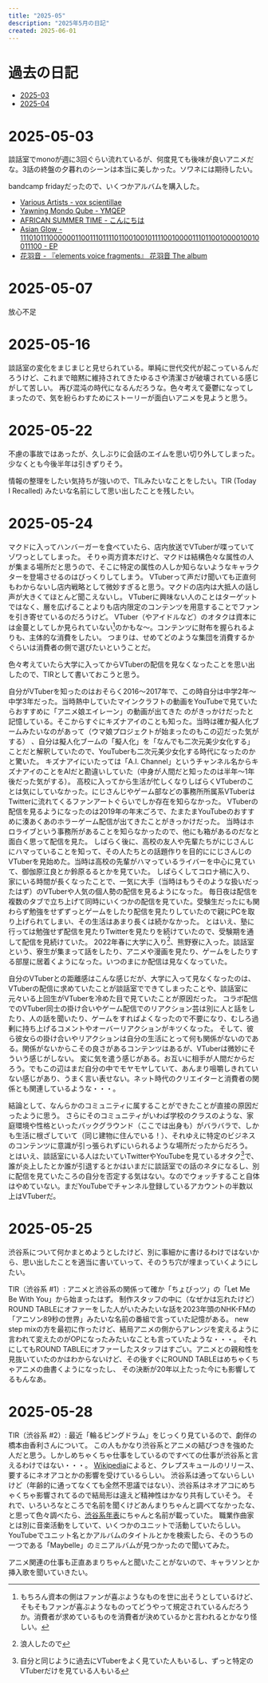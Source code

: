 ```yaml
---
title: "2025-05"
description: "2025年5月の日記"
created: 2025-06-01
---
```



# 過去の日記

- [2025-03](/diary/2025-03)
- [2025-04](/diary/2025-04)

# 2025-05-03

談話室でmonoが週に3回ぐらい流れているが、何度見ても後味が良いアニメだな。3話の終盤の夕暮れのシーンは本当に美しかった。ソワネには期待したい。

bandcamp fridayだったので、いくつかアルバムを購入した。

- [Various Artists - vox scientillae](https://eli000.bandcamp.com/album/vox-scintillae)
- [Yawning Mondo Qube - YMQEP](https://local-visions.bandcamp.com/album/ymqep)
- [AFRICAN SUMMER TIME - こんにちは](https://africansummertime.bandcamp.com/album/-)
- [Asian Glow - 111010111000000110011101111011001001011110010000111011001000010010011100 - EP](https://dbeatdropdeadpowerhead.bandcamp.com/album/111010111000000110011101111011001001011110010000111011001000010010011100-ep)
- [花羽音 - 『elements voice fragments』 花羽音 The album](https://illuminus2024.bandcamp.com/album/elements-voice-fragments-the-album)

# 2025-05-07

放心不足

# 2025-05-16

談話室の変化をまじまじと見せられている。単純に世代交代が起こっているんだろうけど、これまで暗黙に維持されてきたゆるさや清潔さが破壊されている感じがして苦しい。
再び混沌の時代になるんだろうな。色々考えて憂鬱になってしまったので、気を紛らわすためにストーリーが面白いアニメを見ようと思う。

# 2025-05-22

不慮の事故ではあったが、久しぶりに会話のエイムを思い切り外してしまった。少なくとも今後半年は引きずりそう。

情報の整理をしたい気持ちが強いので、TILみたいなことをしたい。TIR (Today I Recalled) みたいな名前にして思い出したことを残したい。

# 2025-05-24

マクドに入ってハンバーガーを食べていたら、店内放送でVTuberが喋っていてゾワっとしてしまった。
そりゃ両方資本だけど、マクドは結構色々な属性の人が集まる場所だと思うので、そこに特定の属性の人しか知らないようなキャラクターを登場させるのはびっくりしてしまう。
VTuberって声だけ聞いても正直何もわからないし店内戦略として微妙すぎると思う。マクドの店内は大抵人の話し声が大きくてほとんど聞こえないし。
VTuberに興味ない人のことはターゲットではなく、層を広げることよりも店内限定のコンテンツを用意することでファンを引き寄せているのだろうけど。
VTuber（やアイドルなど）のオタクは資本には金蔓としてしか見られていない[^1]のかもな〜。コンテンツに財布を握られるよりも、主体的な消費をしたい。
つまりは、せめてどのような集団を消費するかぐらいは消費者の側で選びたいということだ。

色々考えていたら大学に入ってからVTuberの配信を見なくなったことを思い出したので、TIRとして書いておこうと思う。

自分がVTuberを知ったのはおそらく2016〜2017年で、この時自分は中学2年〜中学3年だった。当時熱中していたマインクラフトの動画をYouTubeで見ていたらおすすめに「アニメ娘エイレーン」の動画が出てきた
のがきっかけだったと記憶している。そこからすぐにキズナアイのことも知った。当時は確か擬人化ブームみたいなのがあって（ウマ娘プロジェクトが始まったのもこの辺だった気がする）
、自分は擬人化ブームの「擬人化」を「なんでも二次元美少女化する」ことだと解釈していたので、YouTuberも二次元美少女化する時代になったのかと驚いた。
キズナアイにいたっては「A.I. Channel」というチャンネル名からキズナアイのことをAIだと勘違いしていた（中身が人間だと知ったのは半年〜1年後だった気がする）。
高校に入ってから生活が忙しくなりしばらくVTuberのことは気にしていなかった。にじさんじやゲーム部などの事務所所属系VTuberはTwitterに流れてくるファンアートぐらいでしか存在を知らなかった。
VTuberの配信を見るようになったのは2019年の年末ごろで、たまたまYouTubeのおすすめに湊あくあのホラーゲーム配信が出てきたことがきっかけだった。
当時はホロライブという事務所があることを知らなかったので、他にも箱があるのだなと面白く思って配信を見た。
しばらく後に、高校の友人や先輩たちがにじさんじにハマっていることを知って、その人たちとの話題作りを目的ににじさんじのVTuberを見始めた。当時は高校の先輩がハマっているライバーを中心に見ていて、御伽原江良とか鈴原るるとかを見ていた。
しばらくしてコロナ禍に入り、家にいる時間が長くなったことで、一気に大手（当時はもうそのような扱いだったはず）のVTuberや人気の個人勢の配信を見るようになった。
毎日夜は配信を複数のタブで立ち上げて同時にいくつかの配信を見ていた。受験生だったにも関わらず勉強をせずずっとゲームをしたり配信を見たりしていたので親にPCを取り上げられてしまい、その生活はあまり長くは続かなかった。
とはいえ、塾に行っては勉強せず配信を見たりTwitterを見たりを続けていたので、受験期を通して配信を見続けていた。
2022年春に大学に入り[^2]、熊野寮に入った。談話室という、寮生が集まって話をしたり、アニメや漫画を見たり、ゲームをしたりする部屋に居着くようになった。いつのまにか配信は見なくなっていた。

自分のVTuberとの距離感はこんな感じだが、大学に入って見なくなったのは、VTuberの配信に求めていたことが談話室でできてしまったことや、談話室に元々いる上回生がVTuberを冷めた目で見ていたことが原因だった。
コラボ配信でのVTuber同士の掛け合いやゲーム配信でのリアクション芸は別に人と話をしたり、人の話を聞いたり、ゲームをすればよくなったので不要になり、むしろ過剰に持ち上げるコメントやオーバーリアクションがキツくなった。
そして、彼ら彼女らの掛け合いやリアクションは自分の生活にとって何も関係がないのである。関係がないからこその良さがあるコンテンツはあるが、VTuberは微妙にそういう感じがしない。
変に気を遣う感じがある。お互いに相手が人間だからだろう。でもこの辺はまだ自分の中でモヤモヤしていて、あんまり咀嚼しきれていない感じがあり、うまく言い表せない。ネット時代のクリエイターと消費者の関係とも関連しているような・・・。

結論として、なんらかのコミュニティに属することができたことが直接の原因だったように思う。
さらにそのコミュニティがいわば学校のクラスのような、家庭環境や性格といったバックグラウンド（ここでは出身も）がバラバラで、しかも生活に根ざしていて（同じ建物に住んでいる！）、それゆえに特定のビジネスのコンテンツに意識が引っ張られずにいられるような場所だったからだろう。
とはいえ、談話室にいる人はたいていTwitterやYouTubeを見ているオタク[^3]で、誰が炎上したとか誰が引退するとかはいまだに談話室での話のネタになるし、別に配信を見ていたころの自分を否定する気はない。なのでウォッチすること自体はやめていない。まだYouTubeでチャンネル登録しているアカウントの半数以上はVTuberだ。

[^1]: もちろん資本の側はファンが喜ぶようなものを世に出そうとしているけど、そもそもファンが喜ぶようなものってどうやって規定されているんだろうか。消費者が求めているものを消費者が決めているかと言われるとかなり怪しい。
[^2]: 浪人したので
[^3]: 自分と同じように過去にVTuberをよく見ていた人もいるし、ずっと特定のVTuberだけを見ている人もいる

# 2025-05-25

渋谷系について何かまとめようとしたけど、別に事細かに書けるわけではないから、思い出したことを適当に書いていって、そのうち穴が埋まっていくようにしたい。

TIR（渋谷系 #1）: アニメと渋谷系の関係って確か「ちょびっツ」の「Let Me Be With You」から始まったはず。
制作スタッフの中に（なぜかは忘れたけど）ROUND TABLEにオファーをした人がいたみたいな話を2023年頭のNHK-FMの「アニソン89秒の世界」みたいな名前の番組で言っていた記憶がある。
new step mixの方を最初に作ったけど、結局アニメの側からアレンジを変えるように言われて変えたのがOPになったみたいなことも言っていたような・・・。
それにしてもROUND TABLEにオファーしたスタッフはすごい。アニメとの親和性を見抜いていたのかはわからないけど、その後すぐにROUND TABLEはめちゃくちゃアニメの曲書くようになったし、
その決断が20年以上たった今にも影響してるもんなあ。

<YouTubeEmbed videoId="dWmFeYA9Nj4" />

# 2025-05-28

TIR（渋谷系 #2）: 最近「輪るピングドラム」をじっくり見ているので、劇伴の橋本由香利さんについて。
この人もかなり渋谷系とアニメの結びつきを強めた人だと思う。しかしめちゃくちゃ仕事をしているのですべての仕事が渋谷系と言えるわけではない・・・。
[Wikipedia](https://ja.wikipedia.org/wiki/%E6%A9%8B%E6%9C%AC%E7%94%B1%E9%A6%99%E5%88%A9)によると、クレプスキュールのリリース、要するにネオアコとかの影響を受けているらしい。
渋谷系は通ってないらしいけど（年齢的に通ってなくても全然不思議ではない）、渋谷系はネオアコにめちゃくちゃ影響されてるので結局形は違えど精神性はかなり共有していそう。
それで、いろいろなところで名前を聞くけどあんまりちゃんと調べてなかったな、と思って色々調べたら、[渋谷系年表](http://radiodaze.g2.xrea.com/KKK00.htm)にちゃんと名前が載っていた。
職業作曲家とは別に音楽活動をしていて、いくつかのユニットで活動していたらしい。YouTubeでユニット名とかアルバムのタイトルとかを検索したら、そのうちの一つである「Maybelle」のミニアルバムが見つかったので聞いてみた。

<YouTubeEmbed videoId="i73nqz7Db30" />

アニメ関連の仕事も正直あまりちゃんと聞いたことがないので、キャラソンとか挿入歌を聞いていきたい。
